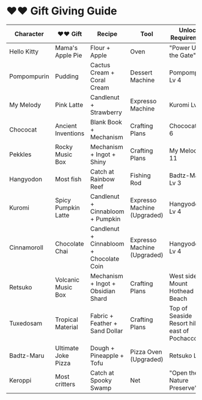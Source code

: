 # ❤️❤️ Gift Giving Guide

| Character | ❤️❤️ Gift | Recipe | Tool | Unlock Requirement |
| --- | --- | --- | --- | --- |
| Hello Kitty | Mama's Apple Pie | Flour + Apple | Oven | "Power Up the Gate" |
| Pompompurin | Pudding | Cactus Cream + Coral Cream | Dessert Machine | Pompompurin Lv 4 |
| My Melody | Pink Latte | Candlenut + Strawberry | Expresso Machine | Kuromi Lv 6 |
| Chococat | Ancient Inventions | Blank Book + Mechanism | Crafting Plans | Chococat Lv 6 |
| Pekkles | Rocky Music Box | Mechanism + Ingot + Shiny | Crafting Plans | My Melody Lv 11 |
| Hangyodon | Most fish | Catch at Rainbow Reef | Fishing Rod | Badtz-Maru Lv 3 |
| Kuromi | Spicy Pumpkin Latte | Candlenut + Cinnabloom + Pumpkin | Expresso Machine (Upgraded) | Hangyodon Lv 4 |
| Cinnamoroll | Chocolate Chai | Candlenut + Cinnabloom + Chocolate Coin | Expresso Machine (Upgraded) | Hangyodon Lv 4 |
| Retsuko | Volcanic Music Box | Mechanism + Ingot + Obsidian Shard | Crafting Plans | West side of Mount Hothead Beach |
| Tuxedosam | Tropical Material | Fabric + Feather + Sand Dollar | Crafting Plans| Top of Seaside Resort hill east of Pochacco |
| Badtz-Maru | Ultimate Joke Pizza | Dough + Pineapple + Tofu | Pizza Oven (Upgraded) | Retsuko Lv 9 |
| Keroppi | Most critters | Catch at Spooky Swamp | Net | "Open the Nature Preserve" |